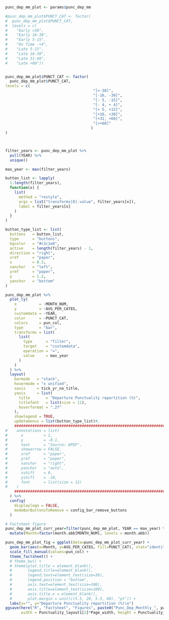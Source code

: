 
```r

punc_dep_mm_plot <- params$punc_dep_mm

#punc_dep_mm_plot$PUNCT_CAT <- factor(
#  punc_dep_mm_plot$PUNCT_CAT,
#  levels = c(
#    "Early >30",
#    "Early 16-30",
#    "Early 5-15",
#    "On Time -+4",
#    "Late 5-15",
#    "Late 16-30",
#    "Late 31-60",
#    "Late >60"))


punc_dep_mm_plot$PUNCT_CAT <- factor(
  punc_dep_mm_plot$PUNCT_CAT,
levels = c(
                                       "[<-30]",
                                       "[-16, -30]",
                                       "[- 5, -15]",
                                       "[- 4, + 4]",
                                       "[+ 5, +15]",
                                       "[+16, +30]",
                                       "[+31, +60]",
                                       "[>+60]"
                                      )
)



filter_years <- punc_dep_mm_plot %>%
  pull(YEAR) %>%
  unique()

max_year <- max(filter_years)

button_list <- lapply(
  1:length(filter_years),
  function(x) {
    list(
      method = "restyle",
      args = list("transforms[0].value", filter_years[x]),
      label = filter_years[x]
    )
  }
)

button_type_list <- list(
  buttons   = button_list,
  type      = "buttons",
  bgcolor   = "#c3c1e8",
  active    = length(filter_years) - 1,
  direction = "right",
  xref      = "paper",
  x         = 0.3,
  xanchor   = "left",
  yref      = "paper",
  y         = 1.2,
  yanchor   = "bottom"
)

punc_dep_mm_plot %>%
  plot_ly(
    x          = ~MONTH_NUM,
    y          = ~AVG_PER_CATEG,
    customdata = ~YEAR,
    color      = ~PUNCT_CAT,
    colors     = pun_col,
    type       = "bar",
    transforms = list(
      list(
        type      = "filter",
        target    = "customdata",
        operation = "=",
        value     = max_year
      )
    )
  ) %>%
  layout(
    barmode   = "stack",
    hovermode = "x unified",
    xaxis     = tick_yr_no_title,
    yaxis     = list(
      title       = "Departure Punctuality repartition (%)",
      titlefont   = list(size = 11),
      hoverformat = ".2f"
    ),
    showlegend = TRUE,
    updatemenus = list(button_type_list)#,
    ##############################################################################
#    annotations = list(
#      x         = 1,
#      y         = -0.1,
#      text      = "Source: APDF",
#      showarrow = FALSE,
#      xref      = "paper",
#      yref      = "paper",
#      xanchor   = "right",
#      yanchor   = "auto",
#      xshift    = 0,
#      yshift    = -10,
#      font      = list(size = 12)
#    )
    ##############################################################################
  ) %>%
  config(
    displaylogo = FALSE,
    modeBarButtonsToRemove = config_bar_remove_buttons
  )

```

```r

# Factsheet figure
punc_dep_mm_plot_curr_year=filter(punc_dep_mm_plot, YEAR == max_year) %>% 
  mutate(Month=factor(month.abb[MONTH_NUM], levels = month.abb))

punc_dep_mm_plot_fig = ggplot(data=punc_dep_mm_plot_curr_year) +
  geom_bar(aes(x=Month, y=AVG_PER_CATEG, fill=PUNCT_CAT), stat="identity", position = position_stack(reverse = TRUE)) +
  scale_fill_manual(values=pun_col) +
  theme_factsheet() +
  # theme_bw() +
  # theme(plot.title = element_blank(),
  #       legend.title=element_blank(),
  #       legend.text=element_text(size=36),
  #       legend.position = "bottom",
  #       axis.text=element_text(size=100),
  #       axis.title=element_text(size=100),
  #       axis.title.x = element_blank(),
  #       plot.margin = unit(c(5.5, 20, 5.5, 60), "pt")) +
  labs(x="", y="Departure Punctuality repartition (%)\n")
ggsave(here("R", "Factsheet", "Figures", paste0("Punc_Dep_Monthly_", params$icao, ".png")), plot=punc_dep_mm_plot_fig, 
       width = Punctuality_layout1[2]*Page_width, height = Punctuality_height1, units = "cm", dpi=100, limitsize = FALSE)

```
